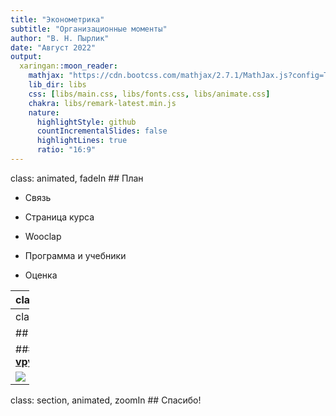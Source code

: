 ```yaml
---
title: "Эконометрика"
subtitle: "Организационные моменты"
author: "В. Н. Пырлик"
date: "Август 2022"
output:
  xaringan::moon_reader:
    mathjax: "https://cdn.bootcss.com/mathjax/2.7.1/MathJax.js?config=TeX-MML-AM_HTMLorMML"
    lib_dir: libs
    css: [libs/main.css, libs/fonts.css, libs/animate.css]
    chakra: libs/remark-latest.min.js
    nature:
      highlightStyle: github
      countIncrementalSlides: false
      highlightLines: true
      ratio: "16:9"
---
```

class: animated, fadeIn
## План

- Связь

- Страница курса
  
- Wooclap

- Программа и учебники

- Оценка

---
class: center, animated, zoomIn

## Связь

.pull-left[

**Общий чат**

![](images/ecox22-tg-chat-qr-code.png)
]

.pull-right[

**Канал "Важное"**

![](images/ecox22-tg-channel-qr-code.png)

]

---
class: center, animated, zoomIn

## Страница курса

### [**vpyrlik.github.io/TEACHING/ecox22.html**](https://vpyrlik.github.io/TEACHING/ecox22.html)

![](images/ecox22-github-qr-code.png)


---
class: section, animated, zoomIn
## Спасибо!


